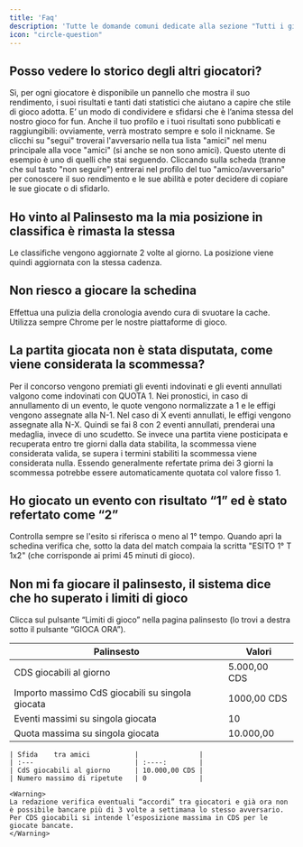 ```yaml
---
title: 'Faq'
description: 'Tutte le domande comuni dedicate alla sezione "Tutti i giochi"'
icon: "circle-question"
---
```


## Posso vedere lo storico degli altri giocatori?

Sì, per ogni giocatore è disponibile un pannello che mostra il suo rendimento, i suoi risultati e tanti dati statistici che aiutano a capire che stile di gioco adotta.
E’ un modo di condividere e sfidarsi che è l’anima stessa del nostro gioco for fun. Anche il tuo profilo e i tuoi risultati sono pubblicati e raggiungibili: ovviamente, verrà mostrato sempre e solo il nickname.
Se clicchi su "segui" troverai l'avversario nella tua lista "amici" nel menu principale alla voce "amici" (si anche se non sono amici).
Questo utente di esempio è uno di quelli che stai seguendo.
Cliccando sulla scheda (tranne che sul tasto "non seguire") entrerai nel profilo del tuo "amico/avversario" per conoscere il suo rendimento e le sue abilità e poter decidere di copiare le sue giocate o di sfidarlo.

## Ho vinto al Palinsesto ma la mia posizione in classifica è rimasta la stessa

Le classifiche vengono aggiornate 2 volte al giorno. La posizione viene quindi aggiornata con la stessa cadenza.

## Non riesco a giocare la schedina

Effettua una pulizia della cronologia avendo cura di svuotare la cache. Utilizza sempre Chrome per le nostre piattaforme di gioco.

## La partita giocata non è stata disputata, come viene considerata la scommessa?

Per il concorso vengono premiati gli eventi indovinati e gli eventi annullati valgono come indovinati con QUOTA 1. 
Nei pronostici, in caso di annullamento di un evento, le quote vengono normalizzate a 1 e le effigi vengono assegnate alla N-1. 
Nel caso di X eventi annullati, le effigi vengono assegnate alla N-X. Quindi se fai 8 con 2 eventi annullati, prenderai una medaglia, invece di uno scudetto.
Se invece una partita viene posticipata e recuperata entro tre giorni dalla data stabilita, la scommessa viene considerata valida, se supera i termini stabiliti la scommessa viene considerata nulla.
Essendo generalmente refertate prima dei 3 giorni la scommessa potrebbe essere automaticamente quotata col valore fisso 1.

## Ho giocato un evento con risultato “1” ed è stato refertato come “2”

Controlla sempre se l'esito si riferisca o meno al 1° tempo. 
Quando apri la schedina verifica che, sotto la data del match compaia la scritta "ESITO 1° T 1x2" (che corrisponde ai primi 45 minuti di gioco).

## Non mi fa giocare il palinsesto, il sistema dice che ho superato i limiti di gioco

Clicca sul pulsante “Limiti di gioco” nella pagina palinsesto (lo trovi a destra sotto il pulsante “GIOCA ORA”).

| **Palinsesto**                                   | **Valori**   |
|--------------------------------------------------|--------------|
| CDS giocabili al giorno                          | 5.000,00 CDS |
| Importo massimo CdS giocabili su singola giocata | 1000,00 CDS  |
| Eventi massimi su singola giocata                | 10           |
| Quota massima su singola giocata                 | 10.000,00    |

    | Sfida    tra amici           |               |
    | :---                         | :----:        |
    | CdS giocabili al giorno      | 10.000,00 CDS |   
    | Numero massimo di ripetute   | 0             |

    <Warning>
    La redazione verifica eventuali “accordi” tra giocatori e già ora non è possibile bancare più di 3 volte a settimana lo stesso avversario.
    Per CDS giocabili si intende l’esposizione massima in CDS per le giocate bancate.
    </Warning>